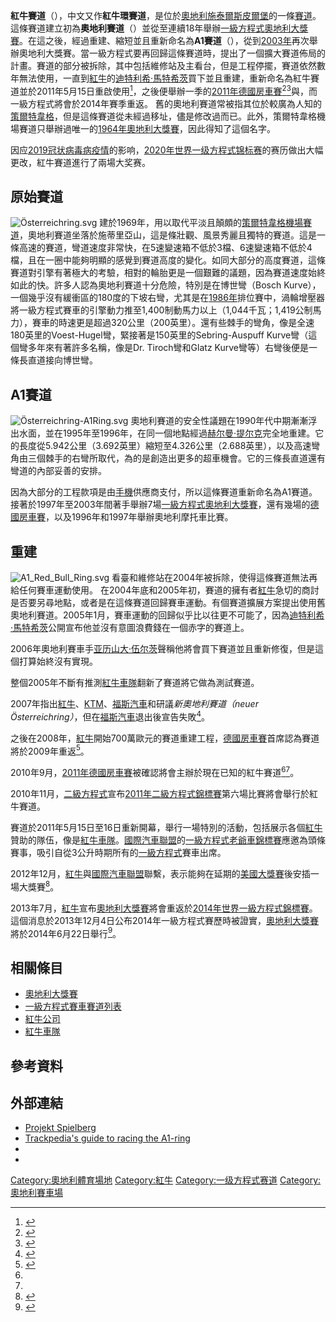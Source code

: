 {{noteTA
|G1=AT Places
|G2=F1
}}
{{coord|47|13|11|N|14|45|53|E|display=title|region:AT_type:landmark_source:dewiki}}
{{Motorsport venue
| Name           = 紅牛賽道
| Location       = {{AUT}}[[施泰爾|施泰爾]][[施皮尔贝格|施皮尔贝格]]
| Time           = [[GMT|GMT]]+1
| Image          = <br>[[Image:Circuit_Red_Bull_Ring.svg|250px]]
| Events         = [[國際汽車聯盟|國際汽車聯盟]][[一級方程式錦標賽|一級方程式錦標賽]]<br>[[奧地利大獎賽|奧地利大獎賽]]<br> [[德國房車賽|德國房車賽]]
| Layout1        = A1賽道（1996年–2004年）<br />紅牛賽道（2011年至今）
| FIAGrade       = 1
| Length_km      = 4.326
| Length_mi      = 2.688
| Turns          = 10
| Record_time    = 1:05.619
| Record_driver  = [[小卡洛斯·塞恩斯|小卡洛斯·塞恩斯]]
| Record_team    = [[迈凯伦车队|迈凯伦]]
| Record_year    = [[2020年施泰尔马克大奖赛|2020年]]
| Layout2        = 奧地利賽道<br>（有減速彎） （1977年–1995年）
| Length_km2     = 5.941
| Length_mi2     = 3.692
| Turns2         = 18
| Record_time2   = 1:23.357
| Record_driver2 = [[尼尔森·皮奎|尼尔森·皮奎]]
| Record_team2   = [[威廉斯車隊|威廉斯]]FW11B
| Record_year2   = [[1987年奧地利大獎賽|1987年]]
| Layout3        = 奧地利賽道<br>（原始） （1969年–1976年）
| Length_km3     = 5.911
| Length_mi3     = 3.673
| Turns3         = 16
| Record_time3   = 1:34.850
| Record_driver3 = [[尼基·勞達|尼基·勞達]]
| Record_team3   = [[法拉利車隊|法拉利]] 312T
| Record_year3   = [[1975年奧地利大獎賽|1975年]]
}}
'''紅牛賽道'''（{{lang-en|Red Bull Ring}}），中文又作'''紅牛環賽道'''，是位於[[奧地利|奧地利]][[施泰爾|施泰爾]][[克尼特爾費爾德附近施皮爾貝格|斯皮爾堡]]的一條[[賽道|賽道]]。這條賽道建立初為'''奧地利賽道'''（{{lang-en|Österreichring}}）並從{{link-en|1970年奧地利大獎賽|1970 Formula One season|1970年}}至{{link-en|1987年奧地利大獎賽|1987 Formula One season|1987年}}連續18年舉辦[[一級方程式|一級方程式]][[奧地利大獎賽|奧地利大獎賽]]。在這之後，經過重建、縮短並且重新命名為'''A1賽道'''（{{lang-en|A1-Ring}}），從{{link-en|1997年奧地利大獎賽|1997 Formula One season|1997年}}到[[2003年奥地利大奖赛|2003年]]再次舉辦奧地利大獎賽。當一級方程式要再回歸這條賽道時，提出了一個擴大賽道佈局的計畫。賽道的部分被拆除，其中包括維修站及主看台，但是工程停擺，賽道依然數年無法使用，一直到[[紅牛公司|紅牛]]的[[迪特利希·馬特希茨|迪特利希·馬特希茨]]買下並且重建，重新命名為紅牛賽道並於2011年5月15日重啟使用<ref>{{en}}{{cite news|url=http://www.redbull.com.au/cs/Satellite/en_AU/Article/Vettel,-Lauda-Marko-on-the-Red-Bull-Ring-021243016525072|title=VETTEL, LAUDA & MARKO ON THE RED BULL RING|date= 5 May 2011|work=redbull.com|publisher=redbull.com|accessdate=7 April 2014}}</ref>，之後便舉辦一季的[[2011年德國房車賽|2011年德國房車賽]]<ref name="DTM '11">{{en}}{{cite news|url=http://www.autosport.com/news/report.php/id/87057|title=Austria back on DTM schedule in '11|first=Matt|last=Beer|work=Autosport.com|publisher=Autosport.com|date=29 September 2010|accessdate=7 April 2014}}</ref><ref name="DTM-Kalender 2011">{{de}}{{cite news|url=http://www.dtm.com/de/News/Der-DTM-Kalender-2011-Spannung-in-sechs-Nationen.html|title=Der DTM-Kalender 2011 – Spannung in sechs Nationen|work=DTM|publisher=DTM|date=1 January 2011|accessdate=7 April 2014|deadurl=yes|archiveurl=https://web.archive.org/web/20131022113653/http://www.dtm.com/de/News/Der-DTM-Kalender-2011-Spannung-in-sechs-Nationen.html|archivedate=2013年10月22日}}</ref>與{{link-en|2011年二級方程式冠軍賽|2011 FIA Formula Two Championship season}}，而一級方程式將會於2014年賽季重返。
舊的奧地利賽道常被指其位於較廣為人知的[[策爾特韋格|策爾特韋格]]，但是這條賽道從未經過移址，儘是修改過而已。此外，策爾特韋格機場賽道只舉辦過唯一的[[1964年奧地利大獎賽|1964年奧地利大獎賽]]，因此得知了這個名字。

因应[[2019冠状病毒病疫情|2019冠状病毒病疫情]]的影响，[[2020年世界一级方程式锦标赛|2020年世界一级方程式锦标赛]]的赛历做出大幅更改，紅牛賽道進行了兩場大奖赛。

==原始賽道==
{{quote box|quote=「在[[1986奧地利大獎賽|策爾特韋格]]，沿著長直道到博世彎，賽車發出1400[[馬力|馬力]]並且不停地推進 – 你會感覺自己就在坐在火箭裏頭一般。」|source=[[加赫特·贝加|加赫特·贝加]]（說於2007年）在他於[[1986年年世界一级方程式锦标赛|1986年]]參賽一級方程式駕駛[[貝納通車隊|貝納通]]-[[宝马索伯车队|宝马]]。<ref>{{cite journal |last=van de Burgt |first=Andrew (ed.) |date=December 2007 |title=Photo Finish: The Story Behind the Picture – 1986: Austrian Grand Prix |journal=[[Autosport|Autosport]] |volume=190 |issue=12 |pages=p.102 }}</ref>|width=300px|align=left}}
[[Image:Österreichring.svg|thumb]]
建於1969年，用以取代平淡且顛頗的[[策爾特韋格機場賽道|策爾特韋格機場賽道]]，奧地利賽道坐落於施蒂里亞山，這是條壯觀、風景秀麗且獨特的賽道。這是一條高速的賽道，彎道速度非常快，在5速變速箱不低於3檔、6速變速箱不低於4檔，且在一圈中能夠明顯的感覺到賽道高度的變化。如同大部分的高度賽道，這條賽道對引擎有著極大的考驗，相對的輪胎更是一個艱難的議題，因為賽道速度始終如此的快。許多人認為奧地利賽道十分危險，特別是在博世彎（Bosch Kurve），一個幾乎沒有緩衝區的180度的下坡右彎，尤其是在[[1986年奧地利大獎賽|1986年]]排位賽中，渦輪增壓器將一級方程式賽車的引擎動力推至1,400制動馬力以上（1,044千瓦；1,419公制馬力），賽車的時速更是超過320公里（200英里）。還有些棘手的彎角，像是全速180英里的Voest-Hugel彎，緊接著是150英里的Sebring-Auspuff Kurve彎（這個彎多年來有著許多名稱，像是Dr. Tiroch彎和Glatz Kurve彎等）右彎後便是一條長直道接向博世彎。
==A1賽道==
[[Image:Österreichring-A1Ring.svg|thumb]]
奧地利賽道的安全性議題在1990年代中期漸漸浮出水面，並在1995年至1996年，在同一個地點經過[[赫尔曼·提尔克|赫尔曼·提尔克]]完全地重建。它的長度從5.942公里（3.692英里）縮短至4.326公里（2.688英里），以及高速彎角由三個棘手的右彎所取代，為的是創造出更多的超車機會。它的三條長直道還有彎道的內部妥善的安排。

因為大部分的工程款項是由[[手機|手機]]供應商{{link-en|A1電信|Mobilkom_Austria|A1}}支付，所以這條賽道重新命名為A1賽道。接著於1997年至2003年間著手舉辦7場[[一級方程式|一級方程式]][[奧地利大獎賽|奧地利大獎賽]]，還有幾場的[[德國房車賽|德國房車賽]]，以及1996年和1997年舉辦奧地利摩托車比賽。

==重建==
[[Image:A1_Red_Bull_Ring.svg|thumb]]
看臺和維修站在2004年被拆除，使得這條賽道無法再給任何賽車運動使用。
在2004年底和2005年初，賽道的擁有者[[紅牛公司|紅牛]]急切的商討是否要另尋地點，或者是在這條賽道回歸賽車運動。有個賽道擴展方案提出使用舊奧地利賽道。2005年1月，賽車運動的回歸似乎比以往更不可能了，因為[[迪特利希·馬特希茨|迪特利希·馬特希茨]]公開宣布他並沒有意圖浪費錢在一個赤字的賽道上。

2006年奧地利賽車手[[亚历山大·伍尔茨|亚历山大·伍尔茨]]聲稱他將會買下賽道並且重新修復，但是這個打算始終沒有實現。

整個2005年不斷有推測[[紅牛車隊|紅牛車隊]]翻新了賽道將它做為測試賽道。

2007年指出[[紅牛公司|紅牛]]、[[KTM|KTM]]、[[福斯汽車|福斯汽車]]和{{link-en|麦格纳国际公司|Magna International|麦格纳}}研議''新奧地利賽道（neuer Österreichring）''，但在[[福斯汽車|福斯汽車]]退出後宣告失敗<ref>{{de}}{{cite news|url=http://steiermark.orf.at/stories/206445/|title=NACH VW-AUS|date=11 July 2007|work=ORF.at|publisher=ORF.at|accessdate=7 April 2014|archive-url=https://web.archive.org/web/20110725174536/http://steiermark.orf.at/stories/206445/|archive-date=2011-07-25|dead-url=yes}}</ref>。

之後在2008年，[[紅牛公司|紅牛]]開始700萬歐元的賽道重建工程，[[德國房車賽|德國房車賽]]首席認為賽道將於2009年重返<ref name="DTM return AUT">{{en}}{{cite news|url=http://www.autosport.com/news/report.php/id/66688|title=DTM considering return to Austria|first=Steven|last=English|work=Autosport.com|publisher=Autosport.com|date=17 April 2008|accessdate=7 April 2014}}</ref>。

2010年9月，[[2011年德國房車賽|2011年德國房車賽]]被確認將會主辦於現在已知的紅牛賽道<ref name="DTM '11"/><ref name="DTM-Kalender 2011"/>。

2010年11月，[[二級方程式|二級方程式]]宣布[[2011年二級方程式錦標賽|2011年二級方程式錦標賽]]第六場比賽將會舉行於紅牛賽道。

賽道於2011年5月15日至16日重新開幕，舉行一場特別的活動，包括展示各個[[紅牛公司|紅牛]]贊助的隊伍，像是[[紅牛車隊|紅牛車隊]]。[[國際汽車聯盟|國際汽車聯盟]]的[[一級方程式老爺車錦標賽|一級方程式老爺車錦標賽]]應邀為頭條賽事，吸引自從3公升時期所有的[[一級方程式|一級方程式]]賽車出席。

2012年12月，[[紅牛公司|紅牛]]與[[國際汽車聯盟|國際汽車聯盟]]聯繫，表示能夠在延期的[[2013年美國大獎賽|美國大獎賽]]後安插一場大獎賽<ref name="Austrian GP 2013">{{en}}{{cite news| url=http://www.bbc.co.uk/sport/0/formula1/20657102 | title=Red Bull offers own track for Austrian GP return in 2013 |first=Andrew| last=Benson |publisher=[[BBC|BBC]] | work=bbc.co.uk | date=9 December 2012 | accessdate=11 December 2012}}</ref>。

2013年7月，[[紅牛公司|紅牛]]宣布[[奧地利大獎賽|奧地利大獎賽]]將會重返於[[2014年世界一級方程式錦標賽|2014年世界一級方程式錦標賽]]。這個消息於2013年12月4日公布2014年一級方程式賽歷時被證實，[[奧地利大獎賽|奧地利大獎賽]]將於2014年6月22日舉行<ref name="2014 F1 schedule">{{en}}{{cite web|url=http://www.formula1.com/races/calendar.html|title=2014 FIA Formula One World Championship® Race Calendar|publisher=[[FIA|FIA]]|accessdate=March 25, 2014|archive-date=2014-06-18|archive-url=https://web.archive.org/web/20140618224048/http://www.formula1.com/races/calendar.html|dead-url=no}}</ref>。

==相關條目==
* [[奧地利大獎賽|奧地利大獎賽]]
* [[一級方程式賽車賽道列表|一級方程式賽車賽道列表]]
* [[紅牛公司|紅牛公司]]
* [[紅牛車隊|紅牛車隊]]

==參考資料==
{{reflist}}

==外部連結==
{{Commons category multi|Red Bull Ring|Österreichring|A1 Ring Circuit}}
*[http://www.projekt-spielberg.at/en Projekt Spielberg]
*[https://web.archive.org/web/20140202204018/http://www.trackpedia.com/wiki/A1-Ring Trackpedia's guide to racing the A1-ring]
* {{Facebook|RedBullRing|Red Bull Ring (RedBullRing)}}
* {{Facebook|Projekt.Spielberg|Projekt Spielberg (Projekt.Spielberg)}}

{{一级方程式赛道}}

[[Category:奧地利體育場地|Category:奧地利體育場地]]
[[Category:紅牛|Category:紅牛]]
[[Category:一级方程式赛道|Category:一级方程式赛道]]
[[Category:奧地利賽車場|Category:奧地利賽車場]]